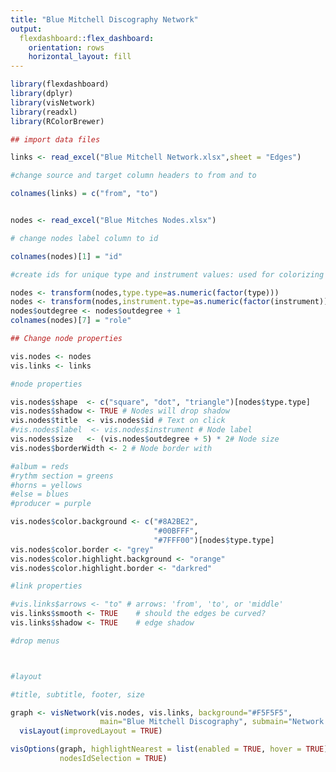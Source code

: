 ---
title: "Blue Mitchell Discography Network"
output: 
  flexdashboard::flex_dashboard:
    orientation: rows
    horizontal_layout: fill
---

```{r setup, include=FALSE}
library(flexdashboard)
library(dplyr)
library(visNetwork)
library(readxl)
library(RColorBrewer)

## import data files

links <- read_excel("Blue Mitchell Network.xlsx",sheet = "Edges") 

#change source and target column headers to from and to 

colnames(links) = c("from", "to")


nodes <- read_excel("Blue Mitches Nodes.xlsx")

# change nodes label column to id

colnames(nodes)[1] = "id"

#create ids for unique type and instrument values: used for colorizing nodes

nodes <- transform(nodes,type.type=as.numeric(factor(type)))
nodes <- transform(nodes,instrument.type=as.numeric(factor(instrument)))
nodes$outdegree <- nodes$outdegree + 1
colnames(nodes)[7] = "role"

```




```{r}
## Change node properties

vis.nodes <- nodes
vis.links <- links

#node properties

vis.nodes$shape  <- c("square", "dot", "triangle")[nodes$type.type] 
vis.nodes$shadow <- TRUE # Nodes will drop shadow
vis.nodes$title  <- vis.nodes$id # Text on click
#vis.nodes$label  <- vis.nodes$instrument # Node label
vis.nodes$size   <- (vis.nodes$outdegree + 5) * 2# Node size
vis.nodes$borderWidth <- 2 # Node border with

#album = reds
#rythm section = greens
#horns = yellows
#else = blues
#producer = purple

vis.nodes$color.background <- c("#8A2BE2",
                                "#00BFFF",
                                "#7FFF00")[nodes$type.type]
vis.nodes$color.border <- "grey"
vis.nodes$color.highlight.background <- "orange"
vis.nodes$color.highlight.border <- "darkred"

#link properties

#vis.links$arrows <- "to" # arrows: 'from', 'to', or 'middle'
vis.links$smooth <- TRUE    # should the edges be curved?
vis.links$shadow <- TRUE    # edge shadow

#drop menus



#layout

#title, subtitle, footer, size

graph <- visNetwork(vis.nodes, vis.links, background="#F5F5F5",
                    main="Blue Mitchell Discography", submain="Network of Muscians, Producers, and Albums")%>%
  visLayout(improvedLayout = TRUE)

visOptions(graph, highlightNearest = list(enabled = TRUE, hover = TRUE), selectedBy = "role",
           nodesIdSelection = TRUE)




```


